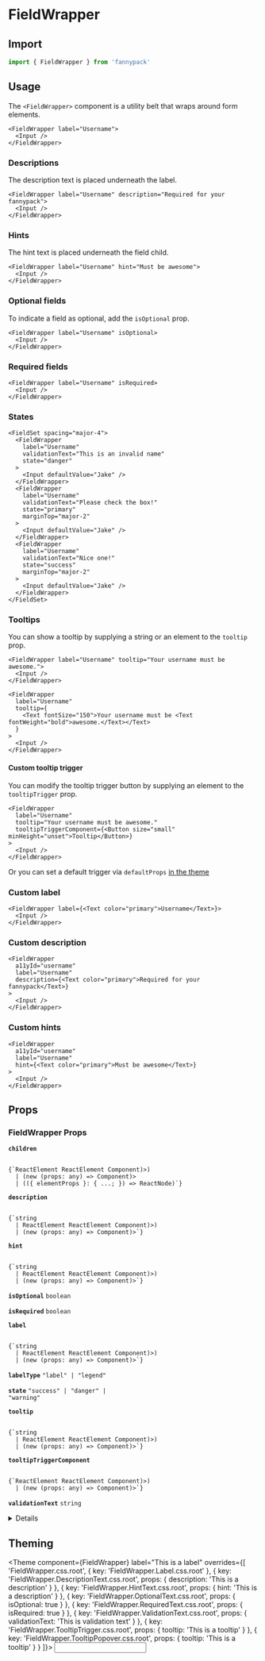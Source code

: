 
# FieldWrapper

## Import

```jsx
import { FieldWrapper } from 'fannypack'
```

## Usage

The `<FieldWrapper>` component is a utility belt that wraps around form elements.

```jsx-live
<FieldWrapper label="Username">
  <Input />
</FieldWrapper>
```

### Descriptions

The description text is placed underneath the label.

```jsx-live
<FieldWrapper label="Username" description="Required for your fannypack">
  <Input />
</FieldWrapper>
```

### Hints

The hint text is placed underneath the field child.

```jsx-live
<FieldWrapper label="Username" hint="Must be awesome">
  <Input />
</FieldWrapper>
```

### Optional fields

To indicate a field as optional, add the `isOptional` prop.

```jsx-live
<FieldWrapper label="Username" isOptional>
  <Input />
</FieldWrapper>
```

### Required fields

```jsx-live
<FieldWrapper label="Username" isRequired>
  <Input />
</FieldWrapper>
```

### States

```jsx-live
<FieldSet spacing="major-4">
  <FieldWrapper
    label="Username"
    validationText="This is an invalid name"
    state="danger"
  >
    <Input defaultValue="Jake" />
  </FieldWrapper>
  <FieldWrapper
    label="Username"
    validationText="Please check the box!"
    state="primary"
    marginTop="major-2"
  >
    <Input defaultValue="Jake" />
  </FieldWrapper>
  <FieldWrapper
    label="Username"
    validationText="Nice one!"
    state="success"
    marginTop="major-2"
  >
    <Input defaultValue="Jake" />
  </FieldWrapper>
</FieldSet>
```

### Tooltips

You can show a tooltip by supplying a string or an element to the `tooltip` prop.

```jsx-live
<FieldWrapper label="Username" tooltip="Your username must be awesome.">
  <Input />
</FieldWrapper>
```

```jsx-live
<FieldWrapper
  label="Username"
  tooltip={
    <Text fontSize="150">Your username must be <Text fontWeight="bold">awesome.</Text></Text>
  }
>
  <Input />
</FieldWrapper>
```

#### Custom tooltip trigger

You can modify the tooltip trigger button by supplying an element to the `tooltipTrigger` prop.

```jsx-live
<FieldWrapper
  label="Username"
  tooltip="Your username must be awesome."
  tooltipTriggerComponent={<Button size="small" minHeight="unset">Tooltip</Button>}
>
  <Input />
</FieldWrapper>
```

Or you can set a default trigger via `defaultProps` [in the theme](#TODO)

### Custom label

```jsx-live
<FieldWrapper label={<Text color="primary">Username</Text>}>
  <Input />
</FieldWrapper>
```

### Custom description

```jsx-live
<FieldWrapper
  a11yId="username"
  label="Username"
  description={<Text color="primary">Required for your fannypack</Text>}
>
  <Input />
</FieldWrapper>
```

### Custom hints

```jsx-live
<FieldWrapper
  a11yId="username"
  label="Username"
  hint={<Text color="primary">Must be awesome</Text>}
>
  <Input />
</FieldWrapper>
```

## Props

### FieldWrapper Props

<!-- Automatically generated -->

**<Code marginRight="major-1">children</Code>**  

<Code isBlock palette="primary" fontSize="150" padding="minor-1" marginBottom="major-2">
{`ReactElement<any, string
  | ((props: any) => ReactElement<any, string
  | ...
  | (new (props: any) => Component<any, any, any>)>)
  | (new (props: any) => Component<any, any, any>)>
  | (({ elementProps }: { ...; }) => ReactNode)`}
</Code>

<Box marginBottom="major-4" />

**<Code marginRight="major-1">description</Code>**  

<Code isBlock palette="primary" fontSize="150" padding="minor-1" marginBottom="major-2">
{`string
  | ReactElement<any, string
  | ((props: any) => ReactElement<any, string
  | ...
  | (new (props: any) => Component<any, any, any>)>)
  | (new (props: any) => Component<any, any, any>)>`}
</Code>

<Box marginBottom="major-4" />

**<Code marginRight="major-1">hint</Code>**  

<Code isBlock palette="primary" fontSize="150" padding="minor-1" marginBottom="major-2">
{`string
  | ReactElement<any, string
  | ((props: any) => ReactElement<any, string
  | ...
  | (new (props: any) => Component<any, any, any>)>)
  | (new (props: any) => Component<any, any, any>)>`}
</Code>

<Box marginBottom="major-4" />

**<Code marginRight="major-1">isOptional</Code>** <Code fontSize="150" palette="primary">boolean</Code> 

<Box marginBottom="major-4" />

**<Code marginRight="major-1">isRequired</Code>** <Code fontSize="150" palette="primary">boolean</Code> 

<Box marginBottom="major-4" />

**<Code marginRight="major-1">label</Code>**  

<Code isBlock palette="primary" fontSize="150" padding="minor-1" marginBottom="major-2">
{`string
  | ReactElement<any, string
  | ((props: any) => ReactElement<any, string
  | ...
  | (new (props: any) => Component<any, any, any>)>)
  | (new (props: any) => Component<any, any, any>)>`}
</Code>

<Box marginBottom="major-4" />

**<Code marginRight="major-1">labelType</Code>** <Code fontSize="150" palette="primary">&#34;label&#34; | &#34;legend&#34;</Code> 

<Box marginBottom="major-4" />

**<Code marginRight="major-1">state</Code>** <Code fontSize="150" palette="primary">&#34;success&#34; | &#34;danger&#34; | &#34;warning&#34;</Code> 

<Box marginBottom="major-4" />

**<Code marginRight="major-1">tooltip</Code>**  

<Code isBlock palette="primary" fontSize="150" padding="minor-1" marginBottom="major-2">
{`string
  | ReactElement<any, string
  | ((props: any) => ReactElement<any, string
  | ...
  | (new (props: any) => Component<any, any, any>)>)
  | (new (props: any) => Component<any, any, any>)>`}
</Code>

<Box marginBottom="major-4" />

**<Code marginRight="major-1">tooltipTriggerComponent</Code>**  

<Code isBlock palette="primary" fontSize="150" padding="minor-1" marginBottom="major-2">
{`ReactElement<any, string
  | ((props: any) => ReactElement<any, string
  | ...
  | (new (props: any) => Component<any, any, any>)>)
  | (new (props: any) => Component<any, any, any>)>`}
</Code>

<Box marginBottom="major-4" />

**<Code marginRight="major-1">validationText</Code>** <Code fontSize="150" palette="primary">string</Code> 

<Box marginBottom="major-4" />

<details><Box use="summary" marginBottom="major-2">Inherits <code><strong>Box</strong></code> props</Box>

**<Code marginRight="major-1">use</Code>**  

<Code isBlock palette="primary" fontSize="150" padding="minor-1" marginBottom="major-2">
{`string
  | ComponentClass<any, any>
  | FunctionComponent<any>`}
</Code>

<Box marginBottom="major-4" />

**<Code marginRight="major-1">className</Code>** <Code fontSize="150" palette="primary">string</Code> 

<Box marginBottom="major-4" />

**<Code marginRight="major-1">altitude</Code>** <Code fontSize="150" palette="primary">string</Code> 

<Box marginBottom="major-4" />

**<Code marginRight="major-1">showBreakpoint</Code>** <Code fontSize="150" palette="primary">string</Code> 

<Box marginBottom="major-4" />

**<Code marginRight="major-1">hiddenBreakpoint</Code>** <Code fontSize="150" palette="primary">string</Code> 

<Box marginBottom="major-4" />

**<Code marginRight="major-1">overrides</Code>**  

<Code isBlock palette="primary" fontSize="150" padding="minor-1" marginBottom="major-2">
{`{
  altitudes?: AltitudesThemeConfig;
  borders?: BordersThemeConfig;
  borderRadii?: BorderRadiiThemeConfig;
  breakpoints?: BreakpointsThemeConfig;
  fontSizes?: FontSizeThemeConfig;
  fontWeights?: FontWeightsThemeConfig;
  ... 69 more ...;
  Template?: TemplateThemeConfig;
}`}
</Code>

<Box marginBottom="major-4" />

**<Code marginRight="major-1">elementRef</Code>** <Code fontSize="150" palette="primary">((instance: any) =&#62; void) | RefObject&#60;any&#62;</Code> 

<Box marginBottom="major-4" />

**<Code marginRight="major-1">themeKey</Code>** <Code fontSize="150" palette="primary">string</Code> 

<Box marginBottom="major-4" />

</details>
            

## Theming

<Theme
  component={FieldWrapper}
  label="This is a label"
  overrides={[
    'FieldWrapper.css.root',
    { key: 'FieldWrapper.Label.css.root' },
    { key: 'FieldWrapper.DescriptionText.css.root', props: { description: 'This is a description' } },
    { key: 'FieldWrapper.HintText.css.root', props: { hint: 'This is a description' } },
    { key: 'FieldWrapper.OptionalText.css.root', props: { isOptional: true } },
    { key: 'FieldWrapper.RequiredText.css.root', props: { isRequired: true } },
    { key: 'FieldWrapper.ValidationText.css.root', props: { validationText: 'This is validation text' } },
    { key: 'FieldWrapper.TooltipTrigger.css.root', props: { tooltip: 'This is a tooltip' } },
    { key: 'FieldWrapper.TooltipPopover.css.root', props: { tooltip: 'This is a tooltip' } }
]}>
  <Input />
</Theme>
